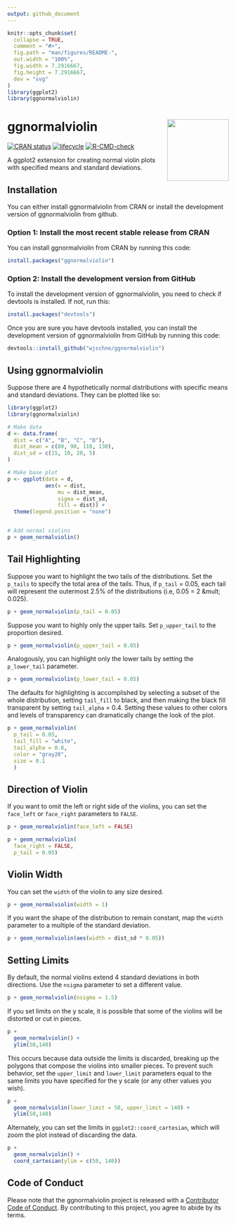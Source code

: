 ```yaml
---
output: github_document
---
```

<!-- README.md is generated from README.Rmd. Please edit that file -->

```r
knitr::opts_chunk$set(
  collapse = TRUE,
  comment = "#>",
  fig.path = "man/figures/README-",
  out.width = "100%",
  fig.width = 7.2916667,
  fig.height = 7.2916667,
  dev = "svg"
)
library(ggplot2)
library(ggnormalviolin)
```

# ggnormalviolin <img src="logo.svg" align="right" height="140/"/>

<!-- badges: start -->
[![CRAN status](https://www.r-pkg.org/badges/version/ggnormalviolin)](https://cran.r-project.org/package=ggnormalviolin) [![lifecycle](https://img.shields.io/badge/lifecycle-stable-green.svg)](https://www.tidyverse.org/lifecycle/#maturing) 
  [![R-CMD-check](https://github.com/wjschne/ggnormviolin/workflows/R-CMD-check/badge.svg)](https://github.com/wjschne/ggnormviolin/actions)
  <!-- badges: end -->


A ggplot2 extension for creating normal violin plots with specified means and standard deviations.

## Installation

You can either install ggnormalviolin from CRAN or install the development version of ggnormalviolin from github.

### Option 1: Install the most recent stable release from CRAN

You can install ggnormalviolin from CRAN by running this code:

```r
install.packages("ggnormalviolin")
```

### Option 2: Install the development version from GitHub

To install the development version of ggnormalviolin, you need to check if devtools is installed. If not, run this:

```r
install.packages("devtools")
```

Once you are sure you have devtools installed, you can install the development version of ggnormalviolin from GitHub by running this code:

```r
devtools::install_github("wjschne/ggnormalviolin")
```

## Using ggnormalviolin

Suppose there are 4 hypothetically normal distributions with specific means and standard deviations. They can be plotted like so:

```r
library(ggplot2)
library(ggnormalviolin)

# Make data
d <- data.frame(
  dist = c("A", "B", "C", "D"),
  dist_mean = c(80, 90, 110, 130),
  dist_sd = c(15, 10, 20, 5)
)

# Make base plot
p <- ggplot(data = d, 
            aes(x = dist,
                mu = dist_mean,
                sigma = dist_sd,
                fill = dist)) +
  theme(legend.position = "none")


# Add normal violins
p + geom_normalviolin()
```

## Tail Highlighting

Suppose you want to highlight the two tails of the distributions. Set the `p_tails` to specify the total area of the tails. Thus, if `p_tail` = 0.05, each tail will represent the outermost 2.5% of the distributions (i.e, 0.05 = 2 &mult; 0.025).

```r
p + geom_normalviolin(p_tail = 0.05)
```

Suppose you want to highly only the upper tails. Set `p_upper_tail` to the proportion desired.

```r
p + geom_normalviolin(p_upper_tail = 0.05)
```

Analogously, you can highlight only the lower tails by setting the `p_lower_tail` parameter.

```r
p + geom_normalviolin(p_lower_tail = 0.05)
```

The defaults for highlighting is accomplished by selecting a subset of the whole distribution, setting `tail_fill` to black, and then making the black fill transparent by setting `tail_alpha` = 0.4. Setting these values to other colors and levels of transparency can dramatically change the look of the plot.

```r
p + geom_normalviolin(
  p_tail = 0.05, 
  tail_fill = "white", 
  tail_alpha = 0.8,
  color = "gray20",
  size = 0.1
  )
```

## Direction of Violin

If you want to omit the left or right side of the violins, you can set the `face_left` or `face_right` parameters to `FALSE`.

```r
p + geom_normalviolin(face_left = FALSE)

p + geom_normalviolin(
  face_right = FALSE, 
  p_tail = 0.05)

```

## Violin Width

You can set the `width` of the violin to any size desired.

```r
p + geom_normalviolin(width = 1)
```

If you want the shape of the distribution to remain constant, map the `width` parameter to a multiple of the standard deviation.

```r
p + geom_normalviolin(aes(width = dist_sd * 0.05))

```

## Setting Limits

By default, the normal violins extend 4 standard deviations in both directions. Use the `nsigma` parameter to set a different value.

```r
p + geom_normalviolin(nsigma = 1.5)
```

If you set limits on the y scale, it is possible that some of the violins will be distorted or cut in pieces.

```r
p + 
  geom_normalviolin() +
  ylim(50,140)
```

This occurs because data outside the limits is discarded, breaking up the polygons that compose the violins into smaller pieces. To prevent such behavior, set the `upper_limit` and `lower_limit` parameters equal to the same limits you have specified for the y scale (or any other values you wish).

```r
p + 
  geom_normalviolin(lower_limit = 50, upper_limit = 140) +
  ylim(50,140)
```

Alternately, you can set the limits in `ggplot2::coord_cartesian`, which will zoom the plot instead of discarding the data.

```r
p + 
  geom_normalviolin() +
  coord_cartesian(ylim = c(50, 140)) 
```

## Code of Conduct

Please note that the ggnormalviolin project is released with a [Contributor Code of Conduct](https://github.com/wjschne/ggnormalviolin/blob/master/CODE_OF_CONDUCT.md). By contributing to this project, you agree to abide by its terms.
